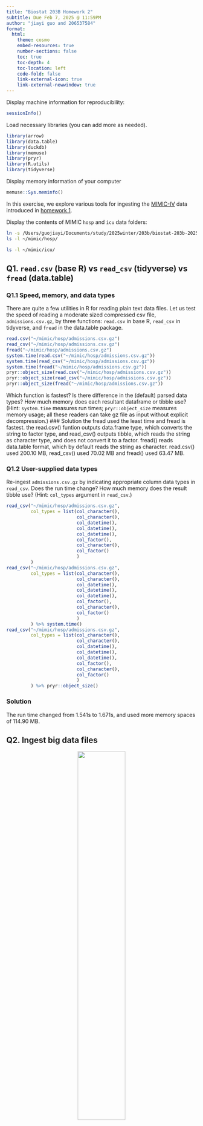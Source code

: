 ```yaml
---
title: "Biostat 203B Homework 2"
subtitle: Due Feb 7, 2025 @ 11:59PM
author: "jiayi guo and 206537584"
format:
  html:
    theme: cosmo
    embed-resources: true
    number-sections: false
    toc: true
    toc-depth: 4
    toc-location: left
    code-fold: false
    link-external-icon: true
    link-external-newwindow: true
---
```


Display machine information for reproducibility:
```r
sessionInfo()
```

Load necessary libraries (you can add more as needed).
```r
library(arrow)
library(data.table)
library(duckdb)
library(memuse)
library(pryr)
library(R.utils)
library(tidyverse)
```

Display memory information of your computer
```r
memuse::Sys.meminfo()
```

In this exercise, we explore various tools for ingesting the [MIMIC-IV](https://physionet.org/content/mimiciv/3.1/) data introduced in [homework 1](https://ucla-biostat-203b.github.io/2025winter/hw/hw1/hw1.html).

Display the contents of MIMIC `hosp` and `icu` data folders:

```bash
ln -s /Users/guojiayi/Documents/study/2025winter/203b/biostat-203b-2025-winter/mimic-iv-3.1 ~/mimic
ls -l ~/mimic/hosp/
```

```bash
ls -l ~/mimic/icu/
```

## Q1. `read.csv` (base R) vs `read_csv` (tidyverse) vs `fread` (data.table)

### Q1.1 Speed, memory, and data types

There are quite a few utilities in R for reading plain text data files. Let us test the speed of reading a moderate sized compressed csv file, `admissions.csv.gz`, by three functions: `read.csv` in base R, `read_csv` in tidyverse, and `fread` in the data.table package.
```r
read.csv("~/mimic/hosp/admissions.csv.gz")
read_csv("~/mimic/hosp/admissions.csv.gz")
fread("~/mimic/hosp/admissions.csv.gz")
system.time(read.csv("~/mimic/hosp/admissions.csv.gz"))
system.time(read_csv("~/mimic/hosp/admissions.csv.gz"))
system.time(fread("~/mimic/hosp/admissions.csv.gz"))
pryr::object_size(read.csv("~/mimic/hosp/admissions.csv.gz"))
pryr::object_size(read_csv("~/mimic/hosp/admissions.csv.gz"))
pryr::object_size(fread("~/mimic/hosp/admissions.csv.gz"))
```
Which function is fastest? Is there difference in the (default) parsed data types? How much memory does each resultant dataframe or tibble use? (Hint: `system.time` measures run times; `pryr::object_size` measures memory usage; all these readers can take gz file as input without explicit decompression.) 
### Solution
the fread used the least time and fread is fastest. the read.csv() funtion outputs data.frame type, which converts the string to factor type, and read_csv() outputs tibble, which reads the string as character type, and does not convert it to a factor. fread() reads data.table format, which by default reads the string as character.
read.csv() used 200.10 MB, read_csv() used 70.02 MB and fread() used 63.47 MB.

### Q1.2 User-supplied data types

Re-ingest `admissions.csv.gz` by indicating appropriate column data types in `read_csv`. Does the run time change? How much memory does the result tibble use? (Hint: `col_types` argument in `read_csv`.)
```r
read_csv("~/mimic/hosp/admissions.csv.gz", 
         col_types = list(col_character(), 
                          col_character(), 
                          col_datetime(), 
                          col_datetime(), 
                          col_datetime(), 
                          col_factor(), 
                          col_character(), 
                          col_factor()
                          )
         )
read_csv("~/mimic/hosp/admissions.csv.gz", 
         col_types = list(col_character(), 
                          col_character(), 
                          col_datetime(), 
                          col_datetime(), 
                          col_datetime(), 
                          col_factor(), 
                          col_character(), 
                          col_factor()
                          )
         ) %>% system.time()
read_csv("~/mimic/hosp/admissions.csv.gz", 
         col_types = list(col_character(), 
                          col_character(), 
                          col_datetime(), 
                          col_datetime(), 
                          col_datetime(), 
                          col_factor(), 
                          col_character(), 
                          col_factor()
                          )
         ) %>% pryr::object_size()

```
### Solution
The run time changed from 1.541s to 1.671s, and used more memory spaces of 114.90 MB.

## Q2. Ingest big data files

<p align="center">
  <img src="./bigfile.png" width="50%">
</p>

Let us focus on a bigger file, `labevents.csv.gz`, which is about 130x bigger than `admissions.csv.gz`.
```bash
ls -l ~/mimic/hosp/labevents.csv.gz
```
Display the first 10 lines of this file.
```bash
zcat < ~/mimic/hosp/labevents.csv.gz | head -10
```

### Q2.1 Ingest `labevents.csv.gz` by `read_csv`

<p align="center">
  <img src="./readr_logo.png" width="20%">
</p>

Try to ingest `labevents.csv.gz` using `read_csv`. What happens? If it takes more than 3 minutes on your computer, then abort the program and report your findings. 
```r
read_csv("~/mimic/hosp/labevents.csv.gz")
```

### Q2.2 Ingest selected columns of `labevents.csv.gz` by `read_csv`

Try to ingest only columns `subject_id`, `itemid`, `charttime`, and `valuenum` in `labevents.csv.gz` using `read_csv`.  Does this solve the ingestion issue? (Hint: `col_select` argument in `read_csv`.)
```r
read_csv("~/mimic/hosp/labevents.csv.gz", 
         col_select = c(subject_id, 
                        itemid, 
                        charttime, 
                        valuenum
                        )
         )
```

### Q2.3 Ingest a subset of `labevents.csv.gz`

<p align="center">
  <img src="./linux_logo.png" width="20%">
</p>

Our first strategy to handle this big data file is to make a subset of the `labevents` data.  Read the [MIMIC documentation](https://mimic.mit.edu/docs/iv/modules/hosp/labevents/) for the content in data file `labevents.csv`.

In later exercises, we will only be interested in the following lab items: creatinine (50912), potassium (50971), sodium (50983), chloride (50902), bicarbonate (50882), hematocrit (51221), white blood cell count (51301), and glucose (50931) and the following columns: `subject_id`, `itemid`, `charttime`, `valuenum`. Write a Bash command to extract these columns and rows from `labevents.csv.gz` and save the result to a new file `labevents_filtered.csv.gz` in the current working directory. (Hint: Use `zcat <` to pipe the output of `labevents.csv.gz` to `awk` and then to `gzip` to compress the output. Do **not** put `labevents_filtered.csv.gz` in Git! To save render time, you can put `#| eval: false` at the beginning of this code chunk. TA will change it to `#| eval: true` before rendering your qmd file.)
```bash
#| eval: true
zcat < ~/mimic/hosp/labevents.csv.gz | awk -F, '
BEGIN {OFS = ","}
{($5 == 50912 || $5 == 50971 || $5 == 50983 || 
$5 == 50902 || $5 == 50882 || $5 == 51221 || 
$5 == 51301 || $5 == 50931)
{print $2, $5, $7, $10}
}
' | gzip > labevents_filtered.csv.gz
```

Display the first 10 lines of the new file `labevents_filtered.csv.gz`. How many lines are in this new file, excluding the header? How long does it take `read_csv` to ingest `labevents_filtered.csv.gz`?
```r
library(tidyverse)
read_csv("/Users/guojiayi/Documents/study/2025winter/203b/biostat-203b-2025-winter/hw2/labevents_filtered.csv.gz")
```

### Q2.4 Ingest `labevents.csv` by Apache Arrow

<p align="center">
  <img src="./arrow_logo.png" width="30%">
</p>

Our second strategy is to use [Apache Arrow](https://arrow.apache.org/) for larger-than-memory data analytics. Unfortunately Arrow does not work with gz files directly. First decompress `labevents.csv.gz` to `labevents.csv` and put it in the current working directory (do not add it in git!). To save render time, put `#| eval: false` at the beginning of this code chunk. TA will change it to `#| eval: true` when rendering your qmd file.

```bash
gzcat ~/mimic/hosp/labevents.csv.gz > labevents.csv
```

Then use [`arrow::open_dataset`](https://arrow.apache.org/docs/r/reference/open_dataset.html) to ingest `labevents.csv`, select columns, and filter `itemid` as in Q2.3. How long does the ingest+select+filter process take? Display the number of rows and the first 10 rows of the result tibble, and make sure they match those in Q2.3. (Hint: use `dplyr` verbs for selecting columns and filtering rows.)
#### Solution
The process took approximate 60s.

```r
#| eval: false
install.packages("arrow")
library(arrow)
library(dplyr)

dataset_arrow <- arrow::open_dataset(
  sources = "/Users/guojiayi/Documents/study/2025winter/203b/biostat-203b-2025-winter/hw2/labevents.csv", 
  schema = NULL, 
  format = "csv"
)
filter_arrow <- dataset_arrow %>%
  select(subject_id, itemid, charttime, valuenum) %>%
  filter(
    itemid == 50912 | 
    itemid == 50971 | 
    itemid == 50983 | 
    itemid == 50902 | 
    itemid == 50882 | 
    itemid == 51221 | 
    itemid == 51301 | 
    itemid == 50931
    ) %>%
  collect()
head(filter_arrow, 10)
nrow(filter_arrow)
system.time(filter_arrow <- dataset_arrow %>%
  select(subject_id, itemid, charttime, valuenum) %>%
  filter(
    itemid == 50912 | 
    itemid == 50971 | 
    itemid == 50983 | 
    itemid == 50902 | 
    itemid == 50882 | 
    itemid == 51221 | 
    itemid == 51301 | 
    itemid == 50931
    ) %>%
  collect())
```

Write a few sentences to explain what is Apache Arrow. Imagine you want to explain it to a layman in an elevator. 
#### Solution


### Q2.5 Compress `labevents.csv` to Parquet format and ingest/select/filter

<p align="center">
  <img src="./parquet_logo.png" width="30%">
</p>

Re-write the csv file `labevents.csv` in the binary Parquet format (Hint: [`arrow::write_dataset`](https://arrow.apache.org/docs/r/reference/write_dataset.html).) How large is the Parquet file(s)? How long does the ingest+select+filter process of the Parquet file(s) take? Display the number of rows and the first 10 rows of the result tibble and make sure they match those in Q2.3. (Hint: use `dplyr` verbs for selecting columns and filtering rows.)
```r
dataset_arrow_2 <- arrow::open_dataset(
  sources = "/Users/guojiayi/Documents/study/2025winter/203b/biostat-203b-2025-winter/hw2/labevents.csv", 
  schema = NULL, 
  format = "csv"
)
filter_arrow_2 <- dataset_arrow_2 %>%
  select(subject_id, itemid, charttime, valuenum) %>%
  filter(
    itemid == 50912 | 
    itemid == 50971 | 
    itemid == 50983 | 
    itemid == 50902 | 
    itemid == 50882 | 
    itemid == 51221 | 
    itemid == 51301 | 
    itemid == 50931
    ) %>%
  collect()
arrow::write_dataset(
  filter_arrow_2, 
  "/Users/guojiayi/Documents/study/2025winter/203b/biostat-203b-2025-winter/hw2", 
  format = "parquet"
  )
system.time(dataset_arrow_2 <- arrow::open_dataset(
  sources = "/Users/guojiayi/Documents/study/2025winter/203b/biostat-203b-2025-winter/hw2/labevents.csv", 
  schema = NULL, 
  format = "csv"
)
filter_arrow_2 <- dataset_arrow_2 %>%
  select(subject_id, itemid, charttime, valuenum) %>%
  filter(
    itemid == 50912 | 
    itemid == 50971 | 
    itemid == 50983 | 
    itemid == 50902 | 
    itemid == 50882 | 
    itemid == 51221 | 
    itemid == 51301 | 
    itemid == 50931
    ) %>%
  collect()
arrow::write_dataset(
  filter_arrow_2, 
  "/Users/guojiayi/Documents/study/2025winter/203b/biostat-203b-2025-winter/hw2", 
  format = "parquet"
  )
)
result_parquet <- open_dataset(
  sources = "/Users/guojiayi/Documents/study/2025winter/203b/biostat-203b-2025-winter/hw2/part-0.parquet", 
  format = "parquet"
)
head(result_parquet, 10)
nrow(result_parquet)

```
Write a few sentences to explain what is the Parquet format. Imagine you want to explain it to a layman in an elevator.

### Q2.6 DuckDB

<p align="center">
  <img src="./duckdb_logo.png" width="20%">
</p>

Ingest the Parquet file, convert it to a DuckDB table by [`arrow::to_duckdb`](https://arrow.apache.org/docs/r/reference/to_duckdb.html), select columns, and filter rows as in Q2.5. How long does the ingest+convert+select+filter process take? Display the number of rows and the first 10 rows of the result tibble and make sure they match those in Q2.3. (Hint: use `dplyr` verbs for selecting columns and filtering rows.)
```r
library(duckdb)
result_parquet <- open_dataset(
  sources = "/Users/guojiayi/Documents/study/2025winter/203b/biostat-203b-2025-winter/hw2/part-0.parquet", 
  format = "parquet"
)
```
Write a few sentences to explain what is DuckDB. Imagine you want to explain it to a layman in an elevator.

## Q3. Ingest and filter `chartevents.csv.gz`

[`chartevents.csv.gz`](https://mimic.mit.edu/docs/iv/modules/icu/chartevents/) contains all the charted data available for a patient. During their ICU stay, the primary repository of a patient’s information is their electronic chart. The `itemid` variable indicates a single measurement type in the database. The `value` variable is the value measured for `itemid`. The first 10 lines of `chartevents.csv.gz` are
```bash
zcat < ~/mimic/icu/chartevents.csv.gz | head -10
```
How many rows? 433 millions.
```bash
#| eval: false
zcat < ~/mimic/icu/chartevents.csv.gz | tail -n +2 | wc -l
```
[`d_items.csv.gz`](https://mimic.mit.edu/docs/iv/modules/icu/d_items/) is the dictionary for the `itemid` in `chartevents.csv.gz`.
```bash
zcat < ~/mimic/icu/d_items.csv.gz | head -10
```
In later exercises, we are interested in the vitals for ICU patients: heart rate (220045), mean non-invasive blood pressure (220181), systolic non-invasive blood pressure (220179), body temperature in Fahrenheit (223761), and respiratory rate (220210). Retrieve a subset of `chartevents.csv.gz` only containing these items, using the favorite method you learnt in Q2. 

Document the steps and show code. Display the number of rows and the first 10 rows of the result tibble.

